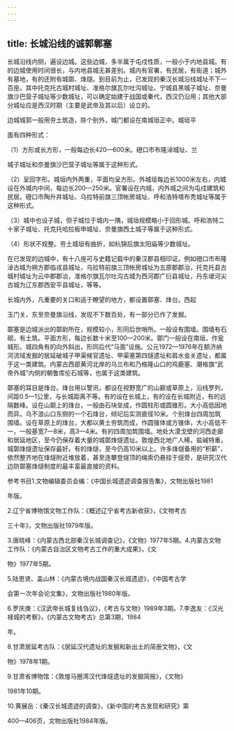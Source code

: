 ```yaml
---
---
---
```

title: 长城沿线的诚郭鄣塞
---



长城沿线内侧，遍设边城。这些边城，多半属于屯戍性质，一般小于内地县城。有的边城使用时间很长，与内地县城无甚差别。城内有官署，有民居，有街道；城外有墓地，有的还附有城鄣、烽燧。到目前为止，已发现的秦汉长城沿线城址不下一百座。其中托克托古城村城址、准格尔旗瓦尔吐沟城址、宁城县黑城子城址、奈曼旗沙巴营子城址等少数城址，可以确定始建于战国或秦代，西汉仍沿用；其他大部分城址应是西汉时期（主要是武帝及其以后）设立的。

边城城郭一般用夯土筑造，除个别外，城门都设在南城垣正中。城垣平

面有四种形式：

（1）方形或长方形，一般每边长420—600米。磴口市布隆淖城址、兰

城子城址和奈曼旗沙巴营子城址等属于这种形式。

（2）呈回字形。城垣内外两重，平面均呈方形。外城垣每边长1000米左右，内城设在外城内中间，每边长200—250米。官署设在内城，内外城之间为屯戍建筑和民居。磴口市陶升井城址、乌拉特前旗三顶帐房城址、呼和浩特塔布秃城址等属于这种形式。

（3）城中也设子城，但子城位于城内一隅，城垣规模略小于回形城。呼和浩特二十家子城址、托克托哈拉板申城址、奈曼旗西土城子等属于这种形式。

（4）形状不规整。夯土城垣有曲折，如杭锦后旗太阳庙等少数城址。

在已发现的边城中，有十八座可与史籍记载中的秦汉郡县相印证。例如磴口市布隆淖古城为朔方郡临戎县城址，乌拉特前旗三顶帐房城址为五原郡郡治，托克托县古城村城址为云中郡郡治，准格尔旗瓦尔吐沟古城为西河郡广衍县城址，丹东叆河尖古城为辽东郡西安平县城址，等等。

长城内外，凡重要的关口和适于瞭望的地方，都设置鄣塞、烽台。西起

玉门关，东至奈曼旗沿线，发现不下数百处，有一部分已作了发掘。

鄣塞是边城派出的鄣尉所在，规模较小，形同后世哨所。一般设有围墙。围墙有石砌，有土筑。平面方形，每边长数十米至100—200米。鄣门一般设在南垣，作瓮城形。城四角有的向外斜出，形同后代“马面”设施。公元1972—1976年在额济纳河流域发掘的居延破城子甲渠候官遗址、甲渠塞第四燧遗址和肩水金关遗址，都属于这一类建筑。内蒙古西部黄河北岸的乌兰布和乃格隆山口的鸡鹿塞、潮格旗“武帝外城”内侧的朝鲁库伦石城等，也属于这类建筑。

鄣塞的耳目是烽台。烽台用以警讯，都设在视野宽广的山巅或草原上，沿线罗列，间距0.5—1公里，与长城距离不等。有的设在长城上，有的设在长城附近，有的远隔数峰。设在山巅上的烽台，一般由石块垒成，作圆柱形或圆锥形。大小高低因地而异。乌不浪山口东侧的一个石烽台，倾圮后实测直径10米。个别烽台四周加筑围墙。设在草原上的烽台，大都以黄土夯筑而成，作圆锥体或方锥体，大小高低不一，一般基宽7—8米，高3—4米。有的四周加筑围墙。地处大漠戈壁的河西走廊和居延地区，至今仍保存着大量的城鄣烽燧遗址。敦煌西北地广人稀，盐碱特重，城鄣烽燧遗址保存最好。有的烽燧，至今仍高10米以上。许多烽燧备用的“积薪”，依然整齐地在烽燧附近堆放着，甚至连攀登燧顶的绳索仍悬挂于燧旁，是研究汉代边防鄣塞烽燧制度的最丰富最直接的资料。

参考书目1.文物编辑委员会编：《中国长城遗迹调查报告集》，文物出版社1981

年版。

2.辽宁省博物馆文物工作队：《概述辽宁省考古新收获》，《文物考古

三十年》，文物出版社1979年版。

3.唐晓峰：《内蒙古西北部秦汉长城调查记》，《文物》1977年5期。4.内蒙古文物工作队：《内蒙古自治区文物考古工作的重大成果》，《文

物》1977年5期。

5.陆思贤、盖山林：《内蒙古境内战国秦汉长城遗迹》，《中国考古学

会第一次年会论文集》，文物出版社1980年版。

6.罗庆庚：《汉武帝长城复线刍议》，《考古与文物》1989年3期。7.李逸友：《汉光禄城的考察》，《内蒙古文物考古》总第3期，1984

年。

8.甘肃居延考古队：《居延汉代遗址的发掘和新出土的简册文物》，《文

物》1978年1期。

9.甘肃省博物馆：《敦煌马圈湾汉代烽燧遗址的发掘简报》，《文物》

1981年10期。

10.黄展岳：《秦汉长城遗迹的调查》，《新中国的考古发现和研究》第

400—406页，文物出版社1984年版。